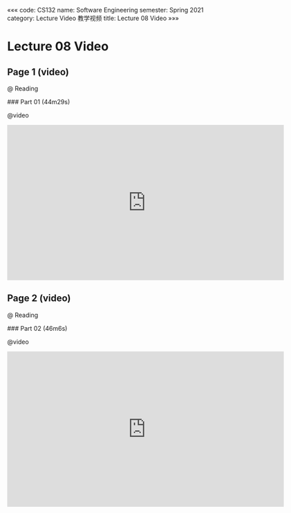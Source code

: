 «««
code: CS132
name: Software Engineering
semester: Spring 2021
category: Lecture Video 教学视频
title: Lecture 08 Video
»»»

# Lecture 08 Video

## Page 1 (video)

@ Reading

<div class="markdown-body">
### Part 01 (44m29s)
</div>

@video

<iframe src="https://watchsb.com/e/u47uhcandxn2.html" frameborder=0 marginwidth=0 marginheight=0 scrolling=no width=640 height=360 allowfullscreen></iframe>


## Page 2 (video)

@ Reading

<div class="markdown-body">
### Part 02 (46m6s)
</div>

@video

<iframe src="https://watchsb.com/e/rmy9mbisquv0.html" frameborder=0 marginwidth=0 marginheight=0 scrolling=no width=640 height=360 allowfullscreen></iframe>


